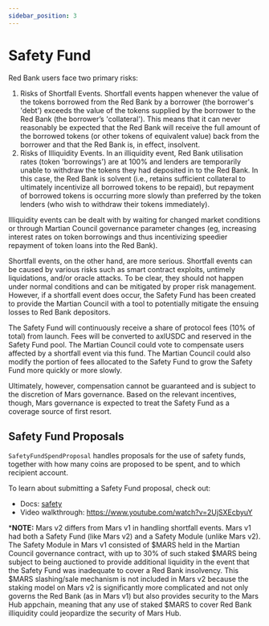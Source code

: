 ```yaml
---
sidebar_position: 3
---
```


# Safety Fund

Red Bank users face two primary risks: 

1. Risks of Shortfall Events. Shortfall events happen whenever the value of the tokens borrowed from the  Red Bank by a borrower (the borrower's 'debt')  exceeds the value of the tokens supplied by the borrower to the Red Bank (the borrower’s 'collateral'). This means that it can never reasonably be expected that the Red Bank will receive the full amount of the borrowed tokens (or other tokens of equivalent value) back from the borrower and that the Red Bank is, in effect, insolvent. 
2. Risks of Illiquidity Events. In an illiquidity event,  Red Bank utilisation rates (token 'borrowings') are at 100% and lenders are temporarily unable to withdraw the tokens they had deposited in to the Red Bank. In this case, the Red Bank is solvent (i.e., retains sufficient collateral to ultimately incentivize all borrowed tokens to be repaid), but repayment of borrowed tokens is occurring more slowly than preferred by the token lenders (who wish to withdraw their tokens immediately). 

Illiquidity events can be dealt with by waiting for changed market conditions or through Martian Council governance parameter changes (eg, increasing interest rates on token borrowings and thus incentivizing speedier repayment of token loans into the Red Bank). 

Shortfall events, on the other hand, are more serious. Shortfall events can be caused by various risks such as smart contract exploits, untimely liquidations, and/or oracle attacks. To be clear, they should not happen under normal conditions and can be mitigated by proper risk management. However, if a shortfall event does occur, the Safety Fund has been created to provide the Martian Council with a tool to potentially mitigate the ensuing losses to Red Bank depositors. 

The Safety Fund will continuously receive a share of protocol fees (10% of total) from launch. Fees will be converted to axlUSDC and reserved in the Safety Fund pool. The Martian Council could vote to compensate users affected by a shortfall event via this fund. The Martian Council could also modify the portion of fees allocated to the Safety Fund to grow the Safety Fund more quickly or more slowly.

Ultimately, however, compensation cannot be guaranteed and is subject to the discretion of Mars governance. Based on the relevant incentives, though, Mars governance is expected to treat the Safety Fund as a coverage source of first resort.

## Safety Fund Proposals

`SafetyFundSpendProposal` handles proposals for the use of safety funds, together with how many coins are proposed to be spent, and to which recipient account.

To learn about submitting a Safety Fund proposal, check out:

- Docs: [safety](../../develop/modules/custom-modules/safety)
- Video walkthrough: https://www.youtube.com/watch?v=2UjSXEcbyuY

***NOTE:** Mars v2 differs from Mars v1 in handling shortfall events. Mars v1 had both a Safety Fund (like Mars v2) and a Safety Module (unlike Mars v2). The Safety Module in Mars v1 consisted of $MARS held in the Martian Council governance contract, with up to 30% of such staked $MARS being subject to being auctioned to provide additional liquidity in the event that the Safety Fund was inadequate to cover a Red Bank insolvency. This $MARS slashing/sale mechanism is not included in Mars v2 because the staking model on Mars v2 is significantly more complicated and not only governs the Red Bank (as in Mars v1) but also provides security to the Mars Hub appchain, meaning that any use of staked $MARS to cover Red Bank illiquidity could jeopardize the security of Mars Hub. 